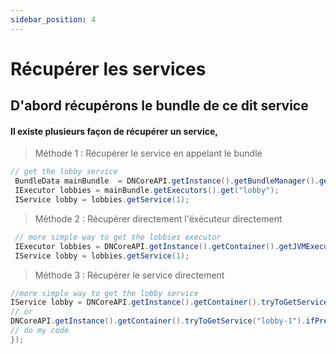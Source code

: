 ```yaml
---
sidebar_position: 4
---
```

# Récupérer les services

## D'abord récupérons le bundle de ce dit service

#### Il existe plusieurs façon de récupérer un service,

> Méthode 1 : Récupérer le service en appelant le bundle
```java
// get the lobby service
 BundleData mainBundle  = DNCoreAPI.getInstance().getBundleManager().getBundleData("main");
 IExecutor lobbies = mainBundle.getExecutors().get("lobby");
 IService lobby = lobbies.getService(1);
```

> Méthode 2 : Récupérer directement l'éxécuteur directement
```java
 // more simple way to get the lobbies executor
 IExecutor lobbies = DNCoreAPI.getInstance().getContainer().getJVMExecutor("lobby", "main");
 IService lobby = lobbies.getService(1);
```

> Méthode 3 : Récupérer le service directement
```java
//more simple way to get the lobby service
IService lobby = DNCoreAPI.getInstance().getContainer().tryToGetService("main/lobby-1").orElse(null);
// or
DNCoreAPI.getInstance().getContainer().tryToGetService("lobby-1").ifPresent(lobby -> {
// do my code
});
```









